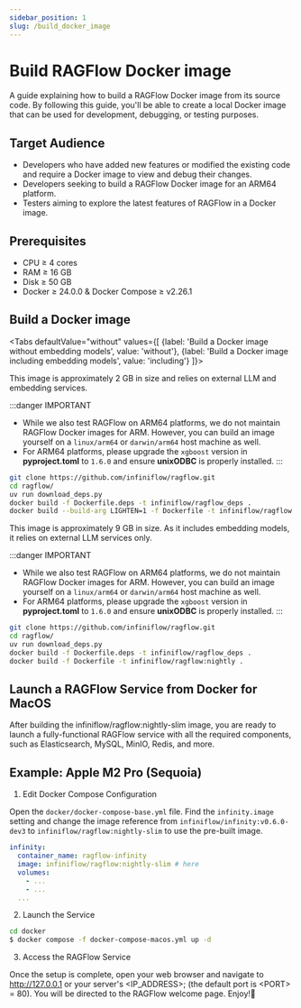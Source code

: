 ```yaml
---
sidebar_position: 1
slug: /build_docker_image
---
```


# Build RAGFlow Docker image

A guide explaining how to build a RAGFlow Docker image from its source code. By following this guide, you'll be able to create a local Docker image that can be used for development, debugging, or testing purposes.

## Target Audience

- Developers who have added new features or modified the existing code and require a Docker image to view and debug their changes.
- Developers seeking to build a RAGFlow Docker image for an ARM64 platform.
- Testers aiming to explore the latest features of RAGFlow in a Docker image.

## Prerequisites

- CPU &ge; 4 cores
- RAM &ge; 16 GB
- Disk &ge; 50 GB
- Docker &ge; 24.0.0 & Docker Compose &ge; v2.26.1

## Build a Docker image

<Tabs
  defaultValue="without"
  values={[
    {label: 'Build a Docker image without embedding models', value: 'without'},
    {label: 'Build a Docker image including embedding models', value: 'including'}
  ]}>
  <TabItem value="without">

This image is approximately 2 GB in size and relies on external LLM and embedding services.

:::danger IMPORTANT
- While we also test RAGFlow on ARM64 platforms, we do not maintain RAGFlow Docker images for ARM. However, you can build an image yourself on a `linux/arm64` or `darwin/arm64` host machine as well.
- For ARM64 platforms, please upgrade the `xgboost` version in **pyproject.toml** to `1.6.0` and ensure **unixODBC** is properly installed.
:::

```bash
git clone https://github.com/infiniflow/ragflow.git
cd ragflow/
uv run download_deps.py
docker build -f Dockerfile.deps -t infiniflow/ragflow_deps .
docker build --build-arg LIGHTEN=1 -f Dockerfile -t infiniflow/ragflow:nightly-slim .
```


  </TabItem>
  <TabItem value="including">

This image is approximately 9 GB in size. As it includes embedding models, it relies on external LLM services only.  

:::danger IMPORTANT
- While we also test RAGFlow on ARM64 platforms, we do not maintain RAGFlow Docker images for ARM. However, you can build an image yourself on a `linux/arm64` or `darwin/arm64` host machine as well.
- For ARM64 platforms, please upgrade the `xgboost` version in **pyproject.toml** to `1.6.0` and ensure **unixODBC** is properly installed.
:::

```bash
git clone https://github.com/infiniflow/ragflow.git
cd ragflow/
uv run download_deps.py
docker build -f Dockerfile.deps -t infiniflow/ragflow_deps .
docker build -f Dockerfile -t infiniflow/ragflow:nightly .
```

  </TabItem>
</Tabs>

## Launch a RAGFlow Service from Docker for MacOS

After building the infiniflow/ragflow:nightly-slim image, you are ready to launch a fully-functional RAGFlow service with all the required components, such as Elasticsearch, MySQL, MinIO, Redis, and more.

## Example: Apple M2 Pro (Sequoia)

1. Edit Docker Compose Configuration

Open the `docker/docker-compose-base.yml` file. Find the `infinity.image` setting and change the image reference from `infiniflow/infinity:v0.6.0-dev3` to `infiniflow/ragflow:nightly-slim` to use the pre-built image.

```yaml
infinity:
  container_name: ragflow-infinity
  image: infiniflow/ragflow:nightly-slim # here
  volumes:
    - ...
    - ...
  ...
```

2. Launch the Service

```bash
cd docker
$ docker compose -f docker-compose-macos.yml up -d
```

3. Access the RAGFlow Service

Once the setup is complete, open your web browser and navigate to http://127.0.0.1 or your server's \<IP_ADDRESS\>; (the default port is \<PORT\> = 80). You will be directed to the RAGFlow welcome page. Enjoy!🍻